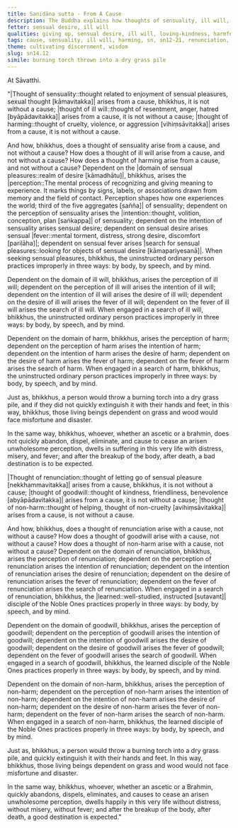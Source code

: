 ```yaml
---
title: Sanidāna sutta - From A Cause
description: The Buddha explains how thoughts of sensuality, ill will, and harming arise from a cause and how to abandon them.
fetter: sensual desire, ill will
qualities: giving up, sensual desire, ill will, loving-kindness, harmful, non-harm
tags: cause, sensuality, ill will, harming, sn, sn12-21, renunciation, good-will, non-harm
theme: cultivating discernment, wisdom
slug: sn14.12
simile: burning torch thrown into a dry grass pile
---
```


At Sāvatthi.

"|Thought of sensuality::thought related to enjoyment of sensual pleasures, sexual thought [kāmavitakka]| arises from a cause, bhikkhus, it is not without a cause; |thought of ill will::thought of resentment, anger, hatred [byāpādavitakka]| arises from a cause, it is not without a cause; |thought of harming::thought of cruelty, violence, or aggression [vihiṃsāvitakka]| arises from a cause, it is not without a cause.

And how, bhikkhus, does a thought of sensuality arise from a cause, and not without a cause? How does a thought of ill will arise from a cause, and not without a cause? How does a thought of harming arise from a cause, and not without a cause? Dependent on the |domain of sensual pleasures::realm of desire [kāmadhātu]|, bhikkhus, arises the |perception::The mental process of recognizing and giving meaning to experience. It marks things by signs, labels, or associations drawn from memory and the field of contact. Perception shapes how one experiences the world; third of the five aggregates [sañña]| of sensuality; dependent on the perception of sensuality arises the |intention::thought, volition, conception, plan [saṅkappa]| of sensuality; dependent on the intention of sensuality arises sensual desire; dependent on sensual desire arises sensual |fever::mental torment, distress, strong desire, discomfort [pariḷāha]|; dependent on sensual fever arises |search for sensual pleasures::looking for objects of sensual desire [kāmapariyesanā]|. When seeking sensual pleasures, bhikkhus, the uninstructed ordinary person practices improperly in three ways: by body, by speech, and by mind.

Dependent on the domain of ill will, bhikkhus, arises the perception of ill will; dependent on the perception of ill will arises the intention of ill will; dependent on the intention of ill will arises the desire of ill will; dependent on the desire of ill will arises the fever of ill will; dependent on the fever of ill will arises the search of ill will. When engaged in a search of ill will, bhikkhus, the uninstructed ordinary person practices improperly in three ways: by body, by speech, and by mind.

Dependent on the domain of harm, bhikkhus, arises the perception of harm; dependent on the perception of harm arises the intention of harm; dependent on the intention of harm arises the desire of harm; dependent on the desire of harm arises the fever of harm; dependent on the fever of harm arises the search of harm. When engaged in a search of harm, bhikkhus, the uninstructed ordinary person practices improperly in three ways: by body, by speech, and by mind.

Just as, bhikkhus, a person would throw a burning torch into a dry grass pile, and if they did not quickly extinguish it with their hands and feet, in this way, bhikkhus, those living beings dependent on grass and wood would face misfortune and disaster.

In the same way, bhikkhus, whoever, whether an ascetic or a brahmin, does not quickly abandon, dispel, eliminate, and cause to cease an arisen unwholesome perception, dwells in suffering in this very life with distress, misery, and fever; and after the breakup of the body, after death, a bad destination is to be expected.

|Thought of renunciation::thought of letting go of sensual pleasure [nekkhammavitakka]| arises from a cause, bhikkhus, it is not without a cause; |thought of goodwill::thought of kindness, friendliness, benevolence [abyāpādavitakka]| arises from a cause, it is not without a cause; |thought of non-harm::thought of helping, thought of non-cruelty [avihiṃsāvitakka]| arises from a cause, is not without a cause.

And how, bhikkhus, does a thought of renunciation arise with a cause, not without a cause? How does a thought of goodwill arise with a cause, not without a cause? How does a thought of non-harm arise with a cause, not without a cause? Dependent on the domain of renunciation, bhikkhus, arises the perception of renunciation; dependent on the perception of renunciation arises the intention of renunciation; dependent on the intention of renunciation arises the desire of renunciation; dependent on the desire of renunciation arises the fever of renunciation; dependent on the fever of renunciation arises the search of renunciation. When engaged in a search of renunciation, bhikkhus, the |learned::well-studied, instructed [sutavant]| disciple of the Noble Ones practices properly in three ways: by body, by speech, and by mind.

Dependent on the domain of goodwill, bhikkhus, arises the perception of goodwill; dependent on the perception of goodwill arises the intention of goodwill; dependent on the intention of goodwill arises the desire of goodwill; dependent on the desire of goodwill arises the fever of goodwill; dependent on the fever of goodwill arises the search of goodwill. When engaged in a search of goodwill, bhikkhus, the learned disciple of the Noble Ones practices properly in three ways: by body, by speech, and by mind.

Dependent on the domain of non-harm, bhikkhus, arises the perception of non-harm; dependent on the perception of non-harm arises the intention of non-harm; dependent on the intention of non-harm arises the desire of non-harm; dependent on the desire of non-harm arises the fever of non-harm; dependent on the fever of non-harm arises the search of non-harm. When engaged in a search of non-harm, bhikkhus, the learned disciple of the Noble Ones practices properly in three ways: by body, by speech, and by mind.

Just as, bhikkhus, a person would throw a burning torch into a dry grass pile, and quickly extinguish it with their hands and feet. In this way, bhikkhus, those living beings dependent on grass and wood would not face misfortune and disaster.

In the same way, bhikkhus, whoever, whether an ascetic or a Brahmin, quickly abandons, dispels, eliminates, and causes to cease an arisen unwholesome perception, dwells happily in this very life without distress, without misery, without fever; and after the breakup of the body, after death, a good destination is expected."
